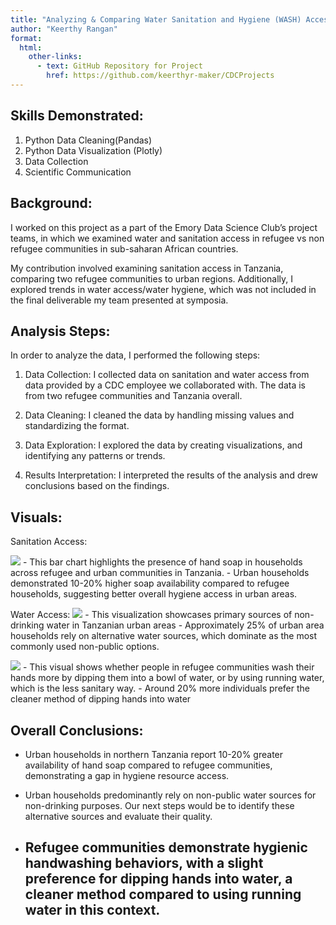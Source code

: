 ```yaml
---
title: "Analyzing & Comparing Water Sanitation and Hygiene (WASH) Access in Refugee Camps and Non-Refugee Regions in Tanzania"
author: "Keerthy Rangan"
format:
  html:
    other-links:
      - text: GitHub Repository for Project
        href: https://github.com/keerthyr-maker/CDCProjects
---
```


## Skills Demonstrated:

1. Python Data Cleaning(Pandas)
2. Python Data Visualization (Plotly)
3. Data Collection
4. Scientific Communication

## Background: 

I worked on this project as a part of the Emory Data Science Club's project teams, in which we examined water and sanitation access in refugee vs non refugee communities in sub-saharan African countries.

My contribution involved examining sanitation access in Tanzania, comparing two refugee communities to urban regions. Additionally, I explored trends in water access/water hygiene, which was not included in the final deliverable my team presented at symposia.

## Analysis Steps:
In order to analyze the data, I performed the following steps:

1. Data Collection: I collected data on sanitation and water access from data provided by a CDC employee we collaborated with. The data is from two refugee communities and Tanzania overall. 

2. Data Cleaning: I cleaned the data by handling missing values and standardizing the format.

3. Data Exploration: I explored the data by creating visualizations, and identifying any patterns or trends.

4. Results Interpretation: I interpreted the results of the analysis and drew conclusions based on the findings.

## Visuals:

Sanitation Access:

![](PresenceofSoapBarChart.png)
- This bar chart highlights the presence of hand soap in households across refugee and urban communities in Tanzania.
- Urban households demonstrated 10-20% higher soap availability compared to refugee households, suggesting better overall hygiene access in urban areas.

Water Access:
![](WaterSources.png)
- This visualization showcases primary sources of non-drinking water in Tanzanian urban areas
- Approximately 25% of urban area households rely on alternative water sources, which dominate as the most commonly used non-public options.


![](HandWashMethods.png)
- This visual shows whether people in refugee communities wash their hands more by dipping them into a bowl of water, or by using running water, which is the less sanitary way. 
- Around 20% more individuals prefer the cleaner method of dipping hands into water

## Overall Conclusions:
- Urban households in northern Tanzania report 10-20% greater availability of hand soap compared to refugee communities, demonstrating a gap in hygiene resource access.

- Urban households predominantly rely on non-public water sources for non-drinking purposes. Our next steps would be to identify these alternative sources and evaluate their quality.

- Refugee communities demonstrate hygienic handwashing behaviors, with a slight preference for dipping hands into water, a cleaner method compared to using running water in this context.
---
